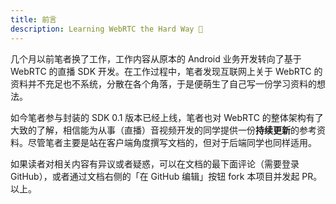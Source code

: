 ```yaml
---
title: 前言
description: Learning WebRTC the Hard Way 👀
---
```


几个月以前笔者换了工作，工作内容从原本的 Android 业务开发转向了基于 WebRTC 的直播 SDK 开发。在工作过程中，笔者发现互联网上关于 WebRTC 的资料并不充足也不系统，分散在各个角落，于是便萌生了自己写一份学习资料的想法。

如今笔者参与封装的 SDK 0.1 版本已经上线，笔者也对 WebRTC 的整体架构有了大致的了解，相信能为从事（直播）音视频开发的同学提供一份**持续更新**的参考资料。尽管笔者主要是站在客户端角度撰写文档的，但对于后端同学也同样适用。

如果读者对相关内容有异议或者疑惑，可以在文档的最下面评论（需要登录 GitHub），或者通过文档右侧的「在 GitHub 编辑」按钮 fork 本项目并发起 PR。以上。
